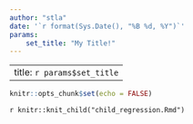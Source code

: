 ```yaml
---
author: "stla"
date: '`r format(Sys.Date(), "%B %d, %Y")`'
params: 
    set_title: "My Title!"
---
```


---
title: `r params$set_title`
---

```r
knitr::opts_chunk$set(echo = FALSE)
```


`r knitr::knit_child("child_regression.Rmd")`
